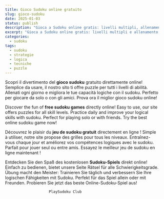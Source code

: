 ```yaml
---
title: Gioco Sudoku online gratuito
slug: gioco-sudoku
date: 2025-01-03
status: publish
description: "Gioca a Sudoku online gratis: livelli multipli, allenamento quotidiano e consigli per migliorare logica e strategia."
excerpt: "Gioca a Sudoku online gratis: livelli multipli e allenamento quotidiano."
categories:
  - sudoku
tags:
  - sudoku
  - strategie
  - logica
  - tecniche
  - puzzle
---
```


<TwoCol src="" alt="Schermata di gioco Sudoku online" width={1200} height={800} caption="Gioco Sudoku online: livelli e funzioni principali">

</TwoCol>

Scopri il divertimento del **gioco sudoku** gratuito direttamente online! Semplice da usare, il nostro sito ti offre puzzle per tutti i livelli di abilità. Allenati ogni giorno e migliora le tue capacità logiche con il sudoku. Perfetto per giocare da solo o con gli amici. Prova ora il miglior gioco sudoku online!

Discover the fun of **free sudoku games** directly online! Easy to use, our site offers puzzles for all skill levels. Practice daily and improve your logical skills with sudoku. Perfect for playing solo or with friends. Try the best online sudoku game now!

Découvrez le plaisir du **jeu de sudoku gratuit** directement en ligne ! Simple à utiliser, notre site propose des grilles pour tous les niveaux. Entraînez-vous chaque jour et améliorez vos compétences logiques avec le sudoku. Parfait pour jouer seul ou entre amis. Essayez le meilleur jeu de sudoku en ligne maintenant !

Entdecken Sie den Spaß des kostenlosen **Sudoku-Spiels** direkt online! Einfach zu bedienen, bietet unsere Seite Rätsel für alle Schwierigkeitsgrade. Übung macht den Meister: Trainieren Sie täglich und verbessern Sie Ihre logischen Fähigkeiten mit Sudoku. Perfekt für das Spiel allein oder mit Freunden. Probieren Sie jetzt das beste Online-Sudoku-Spiel aus!

								
				
					
				
		
					
				
				
					
		
			
				
					
						
						PlaySudoku Club

											
				
					

						
				
					
				
				
		
